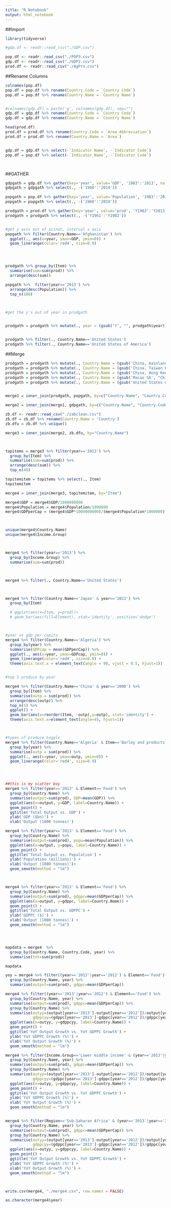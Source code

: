 ```yaml
---
title: "R Notebook"
output: html_notebook
---
```



##Import

```r
library(tidyverse)

#gdp.df <- readr::read_csv("./GDP.csv")

pop.df <- readr::read_csv("./POP3.csv")
gdp.df <- readr::read_csv("./GDP2.csv")
prod.df <- readr::read_csv("./AgPro.csv")
```


##Rename Columns

```r

colnames(pop.df)
pop.df = pop.df %>% rename(Country.Code = `Country Code`)
pop.df = pop.df %>% rename(Country.Name = `Country Name`)


#colnames(gdp.df) = paste('g', colnames(gdp.df), sep="")
gdp.df = gdp.df %>% rename(Country.Code = `Country Code`)
gdp.df = gdp.df %>% rename(Country.Name = `Country Name`)

head(prod.df)
prod.df = prod.df %>% rename(Country.Code = `Area Abbreviation`)
prod.df = prod.df %>% rename(Country.Name = `Area`)


gdp.df = gdp.df %>% select(-`Indicator Name`, -`Indicator Code`)
pop.df = pop.df %>% select(-`Indicator Name`, -`Indicator Code`)




```


##GATHER
```r

gdpgath = gdp.df %>% gather(key='year', value='GDP', '1983':'2013', na.rm=TRUE)
gdpgath = gdpgath %>% select(., -('1960':'2019'))

popgath = pop.df %>% gather(key='year', value='Population', '1983':'2013', na.rm=TRUE)
popgath = popgath %>% select(., -('1960':'2019'))

prodgath = prod.df %>% gather(key='year', value='prod', 'Y1983':'Y2013', na.rm=TRUE)
prodgath = prodgath %>% select(., -('Y1961':'Y1982'))


#get y axis out of scinot, interval x axis
popgath %>% filter(Country.Name=='Afghanistan') %>%
  ggplot(., aes(x=year, ymax=GDP, ymin=0)) +
  geom_linerange(color='red4', size=0.9)




prodgath %>% group_by(Item) %>%
  summarise(sum=sum(prod)) %>%
  arrange(desc(sum)) 

popgath %>%  filter(year=='2013') %>%
  arrange(desc(Population)) %>%
  top_n(100)



#get the y's out of year in prodgath


prodgath = prodgath %>% mutate(., year = (gsub('Y', "", prodgath$year)))



```




```r
prodgath %>% filter(., Country.Name=='United States')
prodgath %>% filter(., Country.Name=='United States of America')
```




##Merge

```r
prodgath = prodgath %>% mutate(., Country.Name = (gsub('China, mainland', "China", prodgath$Country.Name)))
prodgath = prodgath %>% mutate(., Country.Name = (gsub('China, Taiwan Province of', "China", prodgath$Country.Name)))
prodgath = prodgath %>% mutate(., Country.Name = (gsub('China, Hong Kong SAR', "China", prodgath$Country.Name)))
prodgath = prodgath %>% mutate(., Country.Name = (gsub('Macao SA', "China", prodgath$Country.Name)))
prodgath = prodgath %>% mutate(., Country.Name = (gsub('United States of America', 'United States', prodgath$Country.Name)))


merge1 = inner_join(prodgath, popgath, by=c("Country.Name", "Country.Code", "year"))

merge2 = inner_join(merge1, gdpgath, by=c("Country.Name", "Country.Code", "year"))

zb.df <- readr::read_csv("./zabclean.csv")
zb.df = zb.df %>% rename(Country.Name = 'Country')
zb.dfu = zb.df %>% unique()

merge3 = inner_join(merge2, zb.dfu, by="Country.Name")



topitems = merge3 %>% filter(year=='2013') %>%
  group_by(Item) %>%
  summarise(sum=sum(prod)) %>%
  arrange(desc(sum)) %>%
  top_n(40)

topitemitem = topitems %>% select(., Item)
topitemitem

merge4 = inner_join(merge3, topitemitem, by="Item")

merge4$GDP = merge4$GDP/1000000000
merge4$Population = merge4$Population/1000000
merge4$GDPperCap = (merge4$GDP*1000000000)/(merge4$Population*1000000)



unique(merge4$Country.Name)
unique(merge4$Income.Group)



merge4 %>% filter(year=='2013') %>%
  group_by(Income.Group) %>% 
  summarise(sum=sum(prod))



merge4 %>% filter(., Country.Name=='United States')



merge4 %>% filter(Country.Name=='Japan' & year=='2013') %>%
  group_by(Item)

  # ggplot(aes(x=Item, y=prod))+
  # geom_bar(aes(fill=Element), stat='identity', position='dodge')



#year vs gdp per capita
merge4 %>% filter(Country.Name=='Algeria') %>%
  group_by(year) %>%
  summarise(GDPcap = mean(GDPperCap)) %>%
  ggplot(., aes(x=year, ymax=GDPcap, ymin=0)) +
  geom_linerange(color='red4', size=0.9) +
  theme(axis.text.x = element_text(angle = 90, vjust = 0.5, hjust=1))


#top 5 produce by year

merge4 %>% filter(Country.Name=='China' & year=='2000') %>%
  group_by(Item) %>%
  summarise(outp = sum(prod)) %>%
  arrange(desc(outp)) %>%
  top_n(5) %>% 
  ggplot() +
  geom_bar(aes(x=reorder(Item, -outp),y=outp), stat='identity') +
  theme(axis.text.x=element_text(angle=45, hjust=1))



#types of produce toggle
merge4 %>% filter(Country.Name=='Algeria' & Item=='Barley and products') %>%
  group_by(year) %>%
  summarise(outp = sum(prod)) %>%
  ggplot(., aes(x=year, ymax=outp, ymin=0)) +
  geom_linerange(color='red4', size=0.9)




##this is my scatter boy
merge4 %>% filter(year=='2013' & Element=='Food') %>%
  group_by(Country.Name) %>%
  summarise(output=sum(prod), GDP=mean(GDP)) %>%
  ggplot(aes(x=output, y=GDP, label=Country.Name)) +
  geom_point() + 
  ggtitle('Total Output vs. GDP') +
  ylab('GDP ($bn)') +
  xlab('Output (1000 tonnes)')

merge4 %>% filter(year=='2013' & Element=='Food') %>%
  group_by(Country.Name) %>%
  summarise(output=sum(prod), popu=mean(Population)) %>%
  ggplot(aes(x=output, y=popu, label=Country.Name)) +
  geom_point() + 
  ggtitle('Total Output vs. Population') +
  ylab('Population (millions)') +
  xlab('Output (1000 tonnes)')+
  geom_smooth(method = "lm")



merge4 %>% filter(year=='2013' & Element=='Food') %>%
  group_by(Country.Name) %>%
  summarise(output=sum(prod), gdppc=mean(GDPperCap)) %>%
  ggplot(aes(x=output, y=gdppc, label=Country.Name)) +
  geom_point() + 
  ggtitle('Total Output vs. GDPPC') +
  ylab('GDPPC ($)') +
  xlab('Output (1000 tonnes)') +
  geom_smooth(method = "lm")




mapdata = merge4  %>%
  group_by(Country.Name, Country.Code, year) %>%
  summarise(tot=sum(prod))

mapdata

yoy = merge4 %>% filter((year=='2013'|year=='2012') & Element=='Food') %>%
  group_by(Country.Name, year) %>%
  summarise(output=sum(prod), gdppc=mean(GDPperCap)) 

merge4 %>% filter((year=='2013'|year=='2012') & Element=='Food') %>%
  group_by(Country.Name, year) %>%
  summarise(output=sum(prod), gdppc=mean(GDPperCap)) %>%
  group_by(Country.Name) %>%
  summarise(outyy=(output[year=='2013']-output[year=='2012'])/output[year=='2012'], 
            gdppcyy=(gdppc[year=='2013']-gdppc[year=='2012'])/gdppc[year=='2012']) %>%
  ggplot(aes(x=outyy, y=gdppcyy, label=Country.Name)) +
  geom_point() + 
  ggtitle('YoY Output Growth vs. YoY GDPPC Growth') +
  ylab('YoY GDPPC Growth (%)') +
  xlab('YoY Output Growth (%)') +
  geom_smooth(method = "lm")

merge4 %>% filter(Income.Group=='Lower middle income' & (year=='2013'|year=='2012') & Element=='Food') %>%
  group_by(Country.Name, year) %>%
  summarise(output=sum(prod), gdppc=mean(GDPperCap)) %>%
  group_by(Country.Name) %>%
  summarise(outyy=(output[year=='2013']-output[year=='2012'])/output[year=='2012'], 
            gdppcyy=(gdppc[year=='2013']-gdppc[year=='2012'])/gdppc[year=='2012']) %>%
  ggplot(aes(x=outyy, y=gdppcyy, label=Country.Name)) +
  geom_point() + 
  ggtitle('YoY Output Growth vs. YoY GDPPC Growth') +
  ylab('YoY GDPPC Growth (%)') +
  xlab('YoY Output Growth (%)') +
  geom_smooth(method = "lm")


merge4 %>% filter(Region=='Sub-Saharan Africa' & (year=='2013'|year=='2012') & Element=='Food') %>%
  group_by(Country.Name, year) %>%
  summarise(output=sum(prod), gdppc=mean(GDPperCap)) %>%
  group_by(Country.Name) %>%
  summarise(outyy=(output[year=='2013']-output[year=='2012'])/output[year=='2012'], 
            gdppcyy=(gdppc[year=='2013']-gdppc[year=='2012'])/gdppc[year=='2012']) %>%
  ggplot(aes(x=outyy, y=gdppcyy, label=Country.Name)) +
  geom_point() + 
  ggtitle('YoY Output Growth vs. YoY GDPPC Growth') +
  ylab('YoY GDPPC Growth (%)') +
  xlab('YoY Output Growth (%)') +
  geom_smooth(method = "lm")



write.csv(merge4, "./merge4.csv", row.names = FALSE)

as.character(merge4$year)



```











